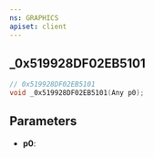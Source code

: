 ```yaml
---
ns: GRAPHICS
apiset: client
---
```

## _0x519928DF02EB5101

```c
// 0x519928DF02EB5101
void _0x519928DF02EB5101(Any p0);
```


## Parameters
* **p0**:
